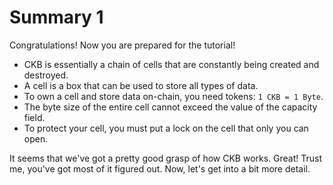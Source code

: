 # Summary 1

Congratulations! Now you are prepared for the tutorial!

- CKB is essentially a chain of cells that are constantly being created and destroyed.
- A cell is a box that can be used to store all types of data.
- To own a cell and store data on-chain, you need tokens: `1 CKB = 1 Byte`.
- The byte size of the entire cell cannot exceed the value of the capacity field.
- To protect your cell, you must put a lock on the cell that only you can open.

It seems that we've got a pretty good grasp of how CKB works. Great! Trust me, you've got most of it figured out. Now, let's get into a bit more detail.
